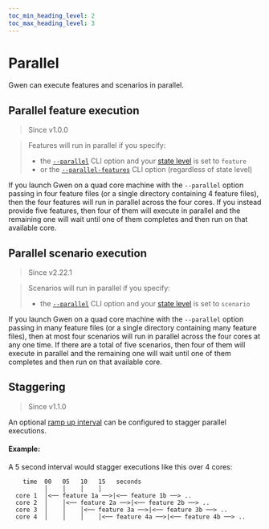 ```yaml
--- 
toc_min_heading_level: 2
toc_max_heading_level: 3
---
```



# Parallel

Gwen can execute features and scenarios in parallel.

## Parallel feature execution

> Since <Link to="https://github.com/gwen-interpreter/gwen-web/releases/tag/v1.0.0">v1.0.0</Link>

> Features will run in parallel if you specify:
> -  the [`--parallel`](/docs/cli#gwen-cli-options-parallel) CLI option and your [state level](/docs/settings/reference#gwen-state-level) is set to `feature`
> - or the [`--parallel-features`](/docs/cli#gwen-cli-options-parallel-features) CLI option (regardless of state level)

If you launch Gwen on a quad core machine with the `--parallel` option passing in four feature files (or a single directory containing 4 feature files), then the four features will run in parallel across the four cores. If you instead provide five features, then four of them will execute in parallel and the remaining one will wait until one of them completes and then run on that available core.

## Parallel scenario execution

> Since <Link to="https://github.com/gwen-interpreter/gwen-web/releases/tag/v2.22.1">v2.22.1</Link>

> Scenarios will run in parallel if you specify:
> - the [`--parallel`](/docs/cli#gwen-cli-options-parallel) CLI option and your [state level](/docs/settings/reference#gwen-state-level) is set to `scenario`

If you launch Gwen on a quad core machine with the `--parallel` option passing in many feature files (or a single directory containing many feature files), then at most four scenarios will run in parallel across the four cores at any one time. If there are a total of five scenarios, then four of them will execute in parallel and the remaining one will wait until one of them completes and then run on that available core.

## Staggering

> Since <Link to="https://github.com/gwen-interpreter/gwen-web/releases/tag/v1.1.0">v1.1.0</Link>

An optional [ramp up interval](/docs/settings/reference#gwen-rampup-interval-seconds) can be configured to stagger parallel executions.

#### Example: 

A 5 second interval would stagger executions like this over 4 cores:

```text
    time  00   05   10   15   seconds
          │    │    │    │
  core 1  │<── feature 1a ──>|<── feature 1b ──> ..
  core 2  │    │<── feature 2a ──>|<── feature 2b ──> ..
  core 3  │    │    │<── feature 3a ──>|<── feature 3b ──> ..
  core 4  │    │    │    │<── feature 4a ──>|<── feature 4b ──> ..
  ```
